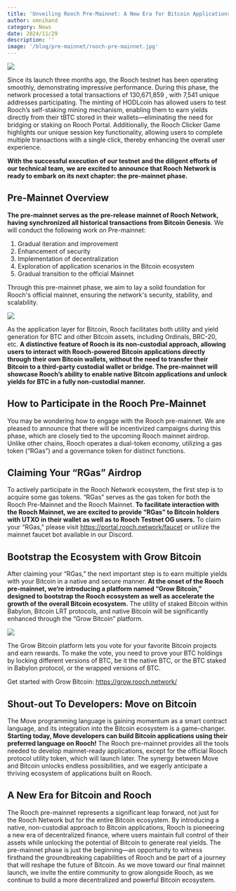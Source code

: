 ```yaml
---
title: 'Unveiling Rooch Pre-Mainnet: A New Era for Bitcoin Applications'
author: omnihand
category: News
date: 2024/11/29
description: ''
image: '/blog/pre-mainnet/rooch-pre-mainnet.jpg'
---
```



<PostHeader />

![](/blog/pre-mainnet/rooch-pre-mainnet.jpg)

Since its launch three months ago, the Rooch testnet has been operating smoothly, demonstrating impressive performance. During this phase, the network processed a total transactions of 130,671,859 , with 7,541 unique addresses participating. The minting of HODLcoin has allowed users to test Rooch’s self-staking mining mechanism, enabling them to earn yields directly from their tBTC stored in their wallets—eliminating the need for bridging or staking on Rooch Portal. Additionally, the Rooch Clicker Game highlights our unique session key functionality, allowing users to complete multiple transactions with a single click, thereby enhancing the overall user experience.

**With the successful execution of our testnet and the diligent efforts of our technical team, we are excited to announce that Rooch Network is ready to embark on its next chapter: the pre-mainnet phase.**

## Pre-Mainnet Overview

**The pre-mainnet serves as the pre-release mainnet of Rooch Network, having synchronized all historical transactions from Bitcoin Genesis**. We will conduct the following work on Pre-mainnet:

1. Gradual iteration and improvement
2. Enhancement of security
3. Implementation of decentralization
4. Exploration of application scenarios in the Bitcoin ecosystem
5. Gradual transition to the official Mainnet

Through this pre-mainnet phase, we aim to lay a solid foundation for Rooch's official mainnet, ensuring the network's security, stability, and scalability. 

![](/blog/pre-mainnet/build-move-bitcoin.png)

As the application layer for Bitcoin, Rooch facilitates both utility and yield generation for BTC and other Bitcoin assets, including Ordinals, BRC-20, etc. **A distinctive feature of Rooch is its non-custodial approach, allowing users to interact with Rooch-powered Bitcoin applications directly through their own Bitcoin wallets, without the need to transfer their Bitcoin to a third-party custodial wallet or bridge. The pre-mainnet will showcase Rooch’s ability to enable native Bitcoin applications and unlock yields for BTC in a fully non-custodial manner.**

## How to Participate in the Rooch Pre-Mainnet

You may be wondering how to engage with the Rooch pre-mainnet. We are pleased to announce that there will be incentivized campaigns during this phase, which are closely tied to the upcoming Rooch mainnet airdrop. Unlike other chains, Rooch operates a dual-token economy, utilizing a gas token (“RGas”) and a governance token for distinct functions.

## Claiming Your “RGas” Airdrop

To actively participate in the Rooch Network ecosystem, the first step is to acquire some gas tokens. “RGas” serves as the gas token for both the Rooch Pre-Mainnet and the Rooch Mainnet. **To facilitate interaction with the Rooch Mainnet, we are excited to provide “RGas” to Bitcoin holders with UTXO in their wallet as well as to Rooch Testnet OG users.** To claim your “RGas,” please visit https://portal.rooch.network/faucet or utilize the mainnet faucet bot available in our Discord.

## Bootstrap the Ecosystem with Grow Bitcoin

After claiming your “RGas,” the next important step is to earn multiple yields with your Bitcoin in a native and secure manner. **At the onset of the Rooch pre-mainnet, we‘re introducing a platform named “Grow Bitcoin,” designed to bootstrap the Rooch ecosystem as well as accelerate the growth of the overall Bitcoin ecosystem.** The utility of staked Bitcoin within Babylon, Bitcoin LRT protocols, and native Bitcoin will be significantly enhanced through the “Grow Bitcoin” platform.  

![](/blog/pre-mainnet/grow-bitcoin.png)

The Grow Bitcoin platform lets you vote for your favorite Bitcoin projects and earn rewards. To make the vote, you need to prove your BTC holdings by locking different versions of BTC, be it the native BTC, or the BTC staked in Babylon protocol, or the wrapped versions of BTC.

Get started with Grow Bitcoin: https://grow.rooch.network/

## Shout-out To Developers: Move on Bitcoin

The Move programming language is gaining momentum as a smart contract language, and its integration into the Bitcoin ecosystem is a game-changer. **Starting today, Move developers can build Bitcoin applications using their preferred language on Rooch!** The Rooch pre-mainnet provides all the tools needed to develop mainnet-ready applications, except for the official Rooch protocol utility token, which will launch later. The synergy between Move and Bitcoin unlocks endless possibilities, and we eagerly anticipate a thriving ecosystem of applications built on Rooch.

## A New Era for Bitcoin and Rooch

The Rooch pre-mainnet represents a significant leap forward, not just for the Rooch Network but for the entire Bitcoin ecosystem. By introducing a native, non-custodial approach to Bitcoin applications, Rooch is pioneering a new era of decentralized finance, where users maintain full control of their assets while unlocking the potential of Bitcoin to generate real yields. The pre-mainnet phase is just the beginning—an opportunity to witness firsthand the groundbreaking capabilities of Rooch and be part of a journey that will reshape the future of Bitcoin. As we move toward our final mainnet launch, we invite the entire community to grow alongside Rooch, as we continue to build a more decentralized and powerful Bitcoin ecosystem.
